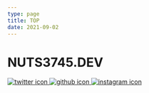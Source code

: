 ```yaml
---
type: page
title: TOP
date: 2021-09-02
---
```


# NUTS3745.DEV


<div className="icons">
  <a href="https://twitter.com/heso_jp">
    <Image
      src="/images/twitter.svg"
      className="next-image"
      alt="twitter icon"
      width={60}
      height={60}
      priority
    />
  </a>

  <a href="https://github.com/nuts3745">
    <Image
      src="/images/github.svg"
      className="next-image"
      alt="github icon"
      width={60}
      height={60}
      priority
    />
  </a>

  <a href="https://instagram.com/kohji.street">
    <Image
      src="/images/instagram.svg"
      className="next-image"
      alt="instagram icon"
      width={60}
      height={60}
      priority
    />
  </a>
</div>
